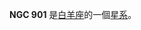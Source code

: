 {{NGCInfoBox|NGCID=NGC 901|發現者=阿爾伯特·馬爾夫|發現日期=1864年9月5日|其他編號=|曆元=J2000.0|赤經=2時23分34秒
|赤緯=26°33'24"|星座=白羊座|星體=星系|星等=14.8|表面亮度=12.7|藍等=15.8}}

'''NGC 901''' 是[[白羊座|白羊座]]的一個[[星系|星系]]。

{{NGCReference|901}}

{{Catalogs|NGC=901}}